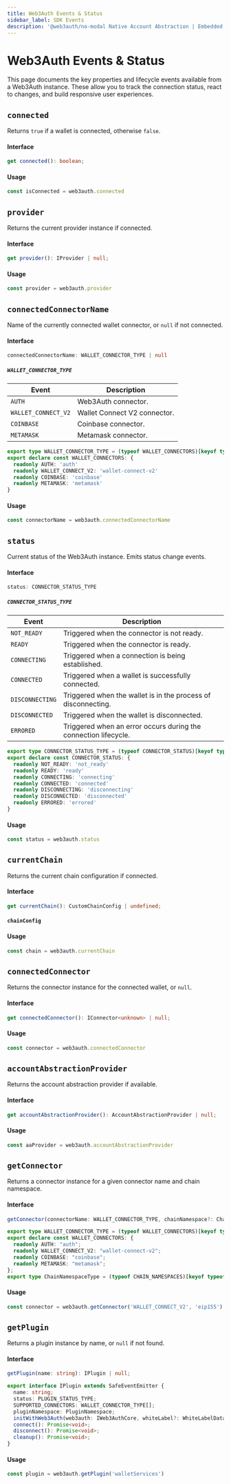 ```yaml
---
title: Web3Auth Events & Status
sidebar_label: SDK Events
description: '@web3auth/no-modal Native Account Abstraction | Embedded Wallets'
---
```



# Web3Auth Events & Status

This page documents the key properties and lifecycle events available from a Web3Auth instance. These allow you to track the connection status, react to changes, and build responsive user experiences.

## `connected`

Returns `true` if a wallet is connected, otherwise `false`.

#### Interface

```ts
get connected(): boolean;
```

#### Usage

```js
const isConnected = web3auth.connected
```

## `provider`

Returns the current provider instance if connected.

#### Interface

```ts
get provider(): IProvider | null;
```

#### Usage

```js
const provider = web3auth.provider
```

## `connectedConnectorName`

Name of the currently connected wallet connector, or `null` if not connected.

#### Interface

```ts
connectedConnectorName: WALLET_CONNECTOR_TYPE | null
```

##### `WALLET_CONNECTOR_TYPE`

<Tabs>
  <TabItem value="table" label="Table">

| Event               | Description                  |
| ------------------- | ---------------------------- |
| `AUTH`              | Web3Auth connector.          |
| `WALLET_CONNECT_V2` | Wallet Connect V2 connector. |
| `COINBASE`          | Coinbase connector.          |
| `METAMASK`          | Metamask connector.          |

  </TabItem>
  <TabItem value="interface" label="Interface">

```ts
export type WALLET_CONNECTOR_TYPE = (typeof WALLET_CONNECTORS)[keyof typeof WALLET_CONNECTORS]
export declare const WALLET_CONNECTORS: {
  readonly AUTH: 'auth'
  readonly WALLET_CONNECT_V2: 'wallet-connect-v2'
  readonly COINBASE: 'coinbase'
  readonly METAMASK: 'metamask'
}
```

  </TabItem>
</Tabs>

#### Usage

```js
const connectorName = web3auth.connectedConnectorName
```

## `status`

Current status of the Web3Auth instance. Emits status change events.

#### Interface

```ts
status: CONNECTOR_STATUS_TYPE
```

##### `CONNECTOR_STATUS_TYPE`

<Tabs>
  <TabItem value="table" label="Table">

| Event           | Description                                                     |
| --------------- | --------------------------------------------------------------- |
| `NOT_READY`     | Triggered when the connector is not ready.                      |
| `READY`         | Triggered when the connector is ready.                          |
| `CONNECTING`    | Triggered when a connection is being established.               |
| `CONNECTED`     | Triggered when a wallet is successfully connected.              |
| `DISCONNECTING` | Triggered when the wallet is in the process of disconnecting.   |
| `DISCONNECTED`  | Triggered when the wallet is disconnected.                      |
| `ERRORED`       | Triggered when an error occurs during the connection lifecycle. |

  </TabItem>
  <TabItem value="interface" label="Interface">

```ts
export type CONNECTOR_STATUS_TYPE = (typeof CONNECTOR_STATUS)[keyof typeof CONNECTOR_STATUS]
export declare const CONNECTOR_STATUS: {
  readonly NOT_READY: 'not_ready'
  readonly READY: 'ready'
  readonly CONNECTING: 'connecting'
  readonly CONNECTED: 'connected'
  readonly DISCONNECTING: 'disconnecting'
  readonly DISCONNECTED: 'disconnected'
  readonly ERRORED: 'errored'
}
```

  </TabItem>
</Tabs>

#### Usage

```js
const status = web3auth.status
```

## `currentChain`

Returns the current chain configuration if connected.

#### Interface

```ts
get currentChain(): CustomChainConfig | undefined;
```

#### `chainConfig`

<ChainConfig />

#### Usage

```js
const chain = web3auth.currentChain
```

## `connectedConnector`

Returns the connector instance for the connected wallet, or `null`.

#### Interface

```ts
get connectedConnector(): IConnector<unknown> | null;
```

#### Usage

```js
const connector = web3auth.connectedConnector
```

## `accountAbstractionProvider`

Returns the account abstraction provider if available.

#### Interface

```ts
get accountAbstractionProvider(): AccountAbstractionProvider | null;
```

#### Usage

```js
const aaProvider = web3auth.accountAbstractionProvider
```

## `getConnector`

Returns a connector instance for a given connector name and chain namespace.

#### Interface

```ts
getConnector(connectorName: WALLET_CONNECTOR_TYPE, chainNamespace?: ChainNamespaceType): IConnector<unknown> | null;

export type WALLET_CONNECTOR_TYPE = (typeof WALLET_CONNECTORS)[keyof typeof WALLET_CONNECTORS];
export declare const WALLET_CONNECTORS: {
  readonly AUTH: "auth";
  readonly WALLET_CONNECT_V2: "wallet-connect-v2";
  readonly COINBASE: "coinbase";
  readonly METAMASK: "metamask";
};
export type ChainNamespaceType = (typeof CHAIN_NAMESPACES)[keyof typeof CHAIN_NAMESPACES];
```

#### Usage

```js
const connector = web3auth.getConnector('WALLET_CONNECT_V2', 'eip155')
```

## `getPlugin`

Returns a plugin instance by name, or `null` if not found.

#### Interface

```ts
getPlugin(name: string): IPlugin | null;

export interface IPlugin extends SafeEventEmitter {
  name: string;
  status: PLUGIN_STATUS_TYPE;
  SUPPORTED_CONNECTORS: WALLET_CONNECTOR_TYPE[];
  pluginNamespace: PluginNamespace;
  initWithWeb3Auth(web3auth: IWeb3AuthCore, whiteLabel?: WhiteLabelData): Promise<void>;
  connect(): Promise<void>;
  disconnect(): Promise<void>;
  cleanup(): Promise<void>;
}
```

#### Usage

```js
const plugin = web3auth.getPlugin('walletServices')
```
